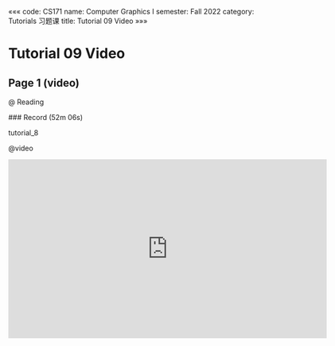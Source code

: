 «««
code: CS171
name: Computer Graphics I
semester: Fall 2022
category: Tutorials 习题课
title: Tutorial 09 Video
»»»

# Tutorial 09 Video

## Page 1 (video)

@ Reading

<div class="markdown-body">
### Record (52m 06s)

tutorial_8
</div>

@video

<iframe src="https://sbbrisk.com/e/tr7ygekqj0j1.html" frameborder=0 marginwidth=0 marginheight=0 scrolling=no width=640 height=360 allowfullscreen></iframe>
